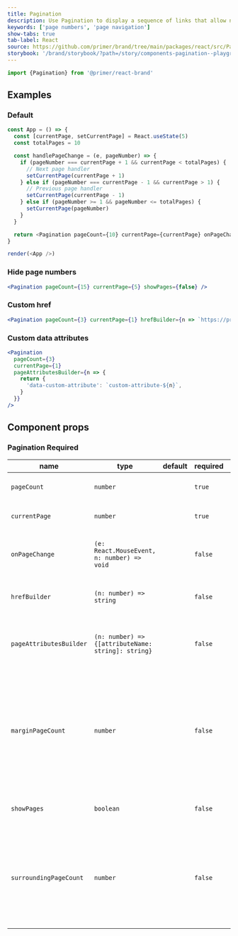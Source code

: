 ```yaml
---
title: Pagination
description: Use Pagination to display a sequence of links that allow navigation to discrete, related pages.
keywords: ['page numbers', 'page navigation']
show-tabs: true
tab-label: React
source: https://github.com/primer/brand/tree/main/packages/react/src/Pagination/Pagination.tsx
storybook: '/brand/storybook/?path=/story/components-pagination--playground'
---
```



```js
import {Pagination} from '@primer/react-brand'
```

## Examples

### Default

```javascript live noinline
const App = () => {
  const [currentPage, setCurrentPage] = React.useState(5)
  const totalPages = 10

  const handlePageChange = (e, pageNumber) => {
    if (pageNumber === currentPage + 1 && currentPage < totalPages) {
      // Next page handler
      setCurrentPage(currentPage + 1)
    } else if (pageNumber === currentPage - 1 && currentPage > 1) {
      // Previous page handler
      setCurrentPage(currentPage - 1)
    } else if (pageNumber >= 1 && pageNumber <= totalPages) {
      setCurrentPage(pageNumber)
    }
  }

  return <Pagination pageCount={10} currentPage={currentPage} onPageChange={handlePageChange} />
}

render(<App />)
```

### Hide page numbers

```jsx live
<Pagination pageCount={15} currentPage={5} showPages={false} />
```

### Custom href

```jsx live
<Pagination pageCount={3} currentPage={1} hrefBuilder={n => `https://primer.style/brand/page/${n}`} />
```

### Custom data attributes

```jsx live
<Pagination
  pageCount={3}
  currentPage={1}
  pageAttributesBuilder={n => {
    return {
      'data-custom-attribute': `custom-attribute-${n}`,
    }
  }}
/>
```

## Component props

### Pagination <Label>Required</Label>

| name                    | type                                               | default | required | description                                                                                                             |
| ----------------------- | -------------------------------------------------- | ------- | -------- | ----------------------------------------------------------------------------------------------------------------------- |
| `pageCount`             | `number`                                           |         | `true`   | The total number of pages                                                                                               |
| `currentPage`           | `number`                                           |         | `true`   | The current page number                                                                                                 |
| `onPageChange`          | `(e: React.MouseEvent, n: number) => void`         |         | `false`  | Callback function for when the page changes                                                                             |
| `hrefBuilder`           | `(n: number) => string`                            |         | `false`  | Function to build the href for each page                                                                                |
| `pageAttributesBuilder` | `(n: number) => {[attributeName: string]: string}` |         | `false`  | Forward custom attributes to pagination links.                                                                          |
| `marginPageCount`       | `number`                                           |         | `false`  | Defines how many pages are to be displayed on the left and right of the component. Will be reduced on narrow viewports. |
| `showPages`             | `boolean`                                          |         | `false`  | Whether to show the page numbers                                                                                        |
| `surroundingPageCount`  | `number`                                           |         | `false`  | The number of pages to show on each side of the current page. Will be hidden on narrow viewports.                       |
